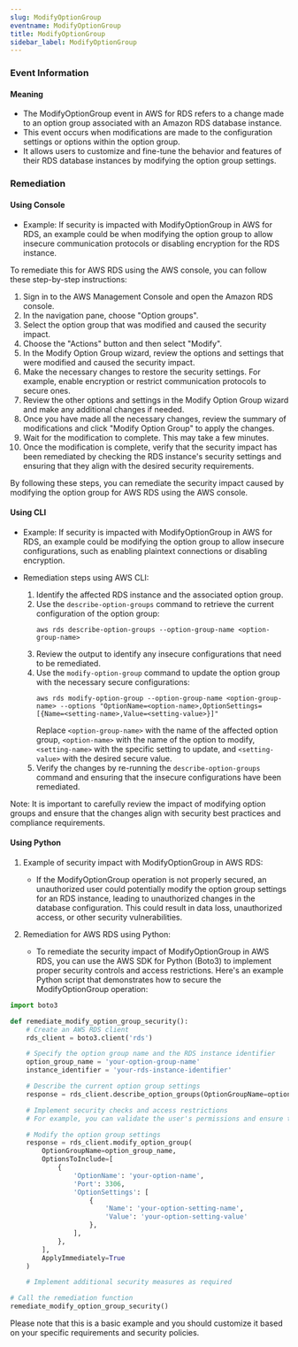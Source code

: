 ```yaml
--- 
slug: ModifyOptionGroup
eventname: ModifyOptionGroup
title: ModifyOptionGroup
sidebar_label: ModifyOptionGroup
---
```

                       
### Event Information

#### Meaning

- The ModifyOptionGroup event in AWS for RDS refers to a change made to an option group associated with an Amazon RDS database instance.
- This event occurs when modifications are made to the configuration settings or options within the option group.
- It allows users to customize and fine-tune the behavior and features of their RDS database instances by modifying the option group settings.

### Remediation

#### Using Console

- Example: If security is impacted with ModifyOptionGroup in AWS for RDS, an example could be when modifying the option group to allow insecure communication protocols or disabling encryption for the RDS instance.

To remediate this for AWS RDS using the AWS console, you can follow these step-by-step instructions:

1. Sign in to the AWS Management Console and open the Amazon RDS console.
2. In the navigation pane, choose "Option groups".
3. Select the option group that was modified and caused the security impact.
4. Choose the "Actions" button and then select "Modify".
5. In the Modify Option Group wizard, review the options and settings that were modified and caused the security impact.
6. Make the necessary changes to restore the security settings. For example, enable encryption or restrict communication protocols to secure ones.
7. Review the other options and settings in the Modify Option Group wizard and make any additional changes if needed.
8. Once you have made all the necessary changes, review the summary of modifications and click "Modify Option Group" to apply the changes.
9. Wait for the modification to complete. This may take a few minutes.
10. Once the modification is complete, verify that the security impact has been remediated by checking the RDS instance's security settings and ensuring that they align with the desired security requirements.

By following these steps, you can remediate the security impact caused by modifying the option group for AWS RDS using the AWS console.

#### Using CLI

- Example: If security is impacted with ModifyOptionGroup in AWS for RDS, an example could be modifying the option group to allow insecure configurations, such as enabling plaintext connections or disabling encryption.

- Remediation steps using AWS CLI:
  1. Identify the affected RDS instance and the associated option group.
  2. Use the `describe-option-groups` command to retrieve the current configuration of the option group: 
     ```
     aws rds describe-option-groups --option-group-name <option-group-name>
     ```
  3. Review the output to identify any insecure configurations that need to be remediated.
  4. Use the `modify-option-group` command to update the option group with the necessary secure configurations:
     ```
     aws rds modify-option-group --option-group-name <option-group-name> --options "OptionName=<option-name>,OptionSettings=[{Name=<setting-name>,Value=<setting-value>}]"
     ```
     Replace `<option-group-name>` with the name of the affected option group, `<option-name>` with the name of the option to modify, `<setting-name>` with the specific setting to update, and `<setting-value>` with the desired secure value.
  5. Verify the changes by re-running the `describe-option-groups` command and ensuring that the insecure configurations have been remediated.

Note: It is important to carefully review the impact of modifying option groups and ensure that the changes align with security best practices and compliance requirements.

#### Using Python

1. Example of security impact with ModifyOptionGroup in AWS RDS:
   - If the ModifyOptionGroup operation is not properly secured, an unauthorized user could potentially modify the option group settings for an RDS instance, leading to unauthorized changes in the database configuration. This could result in data loss, unauthorized access, or other security vulnerabilities.

2. Remediation for AWS RDS using Python:
   - To remediate the security impact of ModifyOptionGroup in AWS RDS, you can use the AWS SDK for Python (Boto3) to implement proper security controls and access restrictions. Here's an example Python script that demonstrates how to secure the ModifyOptionGroup operation:

```python
import boto3

def remediate_modify_option_group_security():
    # Create an AWS RDS client
    rds_client = boto3.client('rds')

    # Specify the option group name and the RDS instance identifier
    option_group_name = 'your-option-group-name'
    instance_identifier = 'your-rds-instance-identifier'

    # Describe the current option group settings
    response = rds_client.describe_option_groups(OptionGroupName=option_group_name)

    # Implement security checks and access restrictions
    # For example, you can validate the user's permissions and ensure that only authorized users can modify the option group

    # Modify the option group settings
    response = rds_client.modify_option_group(
        OptionGroupName=option_group_name,
        OptionsToInclude=[
            {
                'OptionName': 'your-option-name',
                'Port': 3306,
                'OptionSettings': [
                    {
                        'Name': 'your-option-setting-name',
                        'Value': 'your-option-setting-value'
                    },
                ],
            },
        ],
        ApplyImmediately=True
    )

    # Implement additional security measures as required

# Call the remediation function
remediate_modify_option_group_security()
```

Please note that this is a basic example and you should customize it based on your specific requirements and security policies.


 